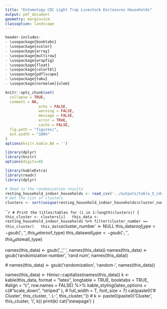 ```yaml
---
title: "Entomology CDC Light Trap Livestock Enclosures Households"
output: pdf_document
geometry: margin=1cm
classoption: landscape
---
```


```r
header-includes:
- \usepackage{booktabs}
- \usepackage{xcolor}
- \usepackage{array}
- \usepackage{multirow}
- \usepackage{wrapfig}
- \usepackage{float}
- \usepackage{colortbl}
- \usepackage{pdflscape}
- \usepackage{tabu}
- \usepackage[normalem]{ulem}

```


```r
knitr::opts_chunk$set(
  collapse = TRUE,
  comment = NA, 
               echo = FALSE, 
               warning = FALSE, 
               message = FALSE, 
               error = TRUE, 
               cache = FALSE,
  fig.path = "figures/",
  out.width = "100%"
)
options(knitr.kable.NA = '')
```

```r
library(dplyr)
library(knitr)
options(digits=8)

library(kableExtra)
library(readr)
library(dplyr)
```

```r
# Read in the randomization results
resting_household_indoor_households <- read_csv('../outputs/table_5_cdc_light_trap_livestock_enclosures.csv')
# Get the list of clusters
clusters <- sort(unique(resting_household_indoor_households$cluster_number))

```

```r
# Print the titles/tables
for (i in 1:length(clusters)) {
  this_cluster <- clusters[i]
  this_data <- resting_household_indoor_households %>% filter(cluster_number == this_cluster)
  this_data$`cluster_number` <- NULL
  this_data$roof_type <- gsub('_', ' ', this_data$roof_type)
  this_data$wall_type <- gsub('_', ' ', this_data$wall_type)

  names(this_data) <- gsub('_', ' ', names(this_data))
  names(this_data) <- gsub('randomization number', 'rand num', names(this_data))

  # names(this_data) <- gsub('randomization', 'random-\nization', names(this_data))

  names(this_data) <- Hmisc::capitalize(names(this_data))
  k <- kable(this_data, format = "latex",
              longtable = TRUE,
              booktabs = TRUE,
              #align = "c", 
          row.names = FALSE) %>%
      kable_styling(latex_options = c(#"scale_down",
                                       "striped"
                                      ), 
                     # full_width = T, 
                    font_size = 7) 
  cat(paste0('# Cluster ', this_cluster, '. L-', this_cluster,'\n\n'))
  # k <- paste0(paste0('Cluster ', this_cluster, '\\', k))
  print(k)
  cat('\\newpage')
}

